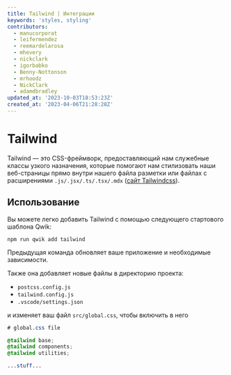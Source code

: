 ```yaml
---
title: Tailwind | Интеграции
keywords: 'styles, styling'
contributors:
  - manucorporat
  - leifermendez
  - reemardelarosa
  - mhevery
  - nickclark
  - igorbabko
  - Benny-Nottonson
  - mrhoodz
  - NickClark
  - adamdbradley
updated_at: '2023-10-03T18:53:23Z'
created_at: '2023-04-06T21:28:28Z'
---
```


# Tailwind

Tailwind — это CSS-фреймворк, предоставляющий нам служебные классы узкого назначения, которые помогают нам стилизовать наши веб-страницы прямо внутри нашего файла разметки или файлах с расширениями `.js/.jsx/.ts/.tsx/.mdx` ([сайт Tailwindcss](https://tailwindcss.com/)).

## Использование

Вы можете легко добавить Tailwind с помощью следующего стартового шаблона Qwik:

```shell
npm run qwik add tailwind
```

Предыдущая команда обновляет ваше приложение и необходимые зависимости.

Также она добавляет новые файлы в директорию проекта:

- `postcss.config.js`
- `tailwind.config.js`
- `.vscode/settings.json`

и изменяет ваш файл `src/global.css`, чтобы включить в него

```css title="src/global.css"
# global.css file

@tailwind base;
@tailwind components;
@tailwind utilities;

...stuff...

```
